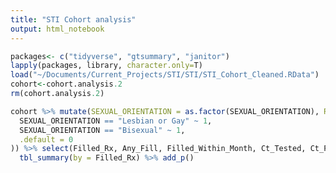 ```yaml
---
title: "STI Cohort analysis"
output: html_notebook
---
```


```r
packages<- c("tidyverse", "gtsummary", "janitor")
lapply(packages, library, character.only=T)
load("~/Documents/Current_Projects/STI/STI/STI_Cohort_Cleaned.RData")
cohort<-cohort.analysis.2
rm(cohort.analysis.2)
```

```r
cohort %>% mutate(SEXUAL_ORIENTATION = as.factor(SEXUAL_ORIENTATION), RACE = as.factor(RACE), ETHNICITY = as.factor(ETHNICITY), hispanic = if_else(ETHNICITY == "Hispanic or Latina/o/x" | ETHNICITY == "Puerto Rican", 1, 0), Ct_Results_Categorical = as.factor(Ct_Results_Categorical), straight = if_else(SEXUAL_ORIENTATION == "Straight", 1, 0), notstraight = case_when(
  SEXUAL_ORIENTATION == "Lesbian or Gay" ~ 1,
  SEXUAL_ORIENTATION == "Bisexual" ~ 1,
  .default = 0
)) %>% select(Filled_Rx, Any_Fill, Filled_Within_Month, Ct_Tested, Ct_Pos, Ct_Results_Categorical, AGE, GENDER, NG_Tested, NG_Pos, TV_Tested, TV_Pos, HIV_Test, HIV_Result) %>% 
  tbl_summary(by = Filled_Rx) %>% add_p()
```


